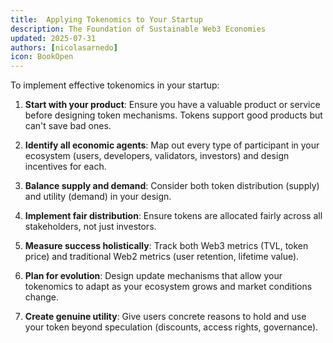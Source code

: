 ```yaml
---
title:  Applying Tokenomics to Your Startup
description: The Foundation of Sustainable Web3 Economies
updated: 2025-07-31
authors: [nicolasarnedo]
icon: BookOpen
---
```


To implement effective tokenomics in your startup:

1. **Start with your product**: Ensure you have a valuable product or service before designing token mechanisms. Tokens support good products but can't save bad ones.

2. **Identify all economic agents**: Map out every type of participant in your ecosystem (users, developers, validators, investors) and design incentives for each.

3. **Balance supply and demand**: Consider both token distribution (supply) and utility (demand) in your design.

4. **Implement fair distribution**: Ensure tokens are allocated fairly across all stakeholders, not just investors.

5. **Measure success holistically**: Track both Web3 metrics (TVL, token price) and traditional Web2 metrics (user retention, lifetime value).

6. **Plan for evolution**: Design update mechanisms that allow your tokenomics to adapt as your ecosystem grows and market conditions change.

7. **Create genuine utility**: Give users concrete reasons to hold and use your token beyond speculation (discounts, access rights, governance).

